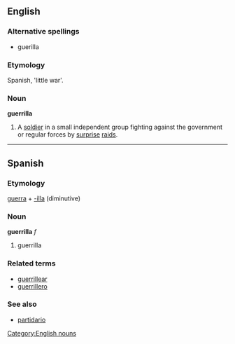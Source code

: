 ==English==
{{wikipedia}}
===Alternative spellings===
*guerilla

===Etymology===
Spanish, 'little war'.
===Noun===
'''guerrilla'''
# A [[soldier]] in a small independent group fighting against the government or regular forces by [[surprise]] [[raid]]s.

[[Category:English nouns]]

----

==Spanish==
===Etymology===
[[guerra]] + [[-illa]] (diminutive)
===Noun===
'''guerrilla''' ''f''

# guerrilla

===Related terms===
*[[guerrillear]]
*[[guerrillero]]

===See also===
*[[partidario]]